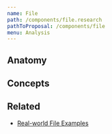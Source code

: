 ```yaml
---
name: File
path: /components/file.research
pathToProposal: /components/file
menu: Analysis
---
```



<ComponentCoverage component="File" />

## Anatomy

<FileAnatomy />

## Concepts

<Concepts component="File" />

## Related

- [Real-world File Examples](/components/file.research.examples)
